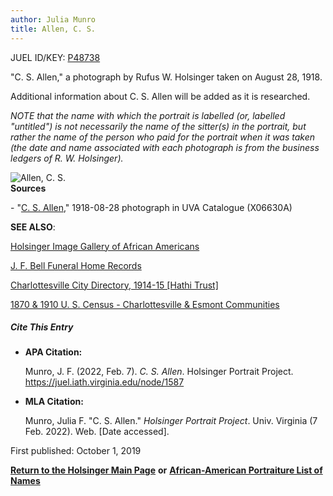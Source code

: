 ```yaml
---
author: Julia Munro
title: Allen, C. S.
---
```

JUEL ID/KEY: [P48738](http://juel.iath.virginia.edu/public_person?person=48738 "P48738")

"C. S. Allen," a photograph by Rufus W. Holsinger taken on August 28, 1918.

Additional information about C. S. Allen will be added as it is researched.

_NOTE that the name with which the portrait is labelled (or, labelled "untitled") is not necessarily the name of the sitter(s) in the portrait, but rather the name of the person who paid for the portrait when it was taken (the date and name associated with each photograph is from the business ledgers of R. W. Holsinger)._ 

![Allen, C. S.](https://iiif.lib.virginia.edu/iiif/uva-lib:1049630/full/778,561/0/default.jpg "Allen, C. S.")   
**Sources**

\- "[C. S. Allen](https://search.lib.virginia.edu/sources/legacy/items/uva-lib:1049630# "Allen, C. S.")," 1918-08-28 photograph in UVA Catalogue (X06630A) 

**SEE ALSO**:

[Holsinger Image Gallery of African Americans](http://rwholsingerphotos.org/images.php "Holsinger Image Gallery of African Americans")

[J. F. Bell Funeral Home Records](http://www2.vcdh.virginia.edu/afam/raceandplace/perl_scripts/funeral_search.html "J. F. Bell Funeral Home Database")

[Charlottesville City Directory, 1914-15 \[Hathi Trust\]](https://catalog.hathitrust.org/Record/101954103 "Charlottesville City Directory, 1914-15")

[](https://catalog.hathitrust.org/Record/101954103 "Charlottesville City Directory, 1914-15")[1870 & 1910 U. S. Census - Charlottesville & Esmont Communities](http://www2.vcdh.virginia.edu/afam/raceandplace/census/search_both.html "1870 & 1910 U. S. Census: Charlottesville and Esmont Communities")

##### **Cite This Entry**

*   **APA Citation:**
    
    Munro, J. F. (2022, Feb. 7). _C. S. Allen_. Holsinger Portrait Project. https://juel.iath.virginia.edu/node/1587
    
*   **MLA Citation:**
    
    Munro, Julia F. "C. S. Allen." _Holsinger Portrait Project_. Univ. Virginia (7 Feb. 2022). Web. \[Date accessed\].
    

First published: October 1, 2019 

[**Return to the Holsinger Main Page**](http://juel.iath.virginia.edu/node/980) **or** **[African-American Portraiture List of Names](http://juel.iath.virginia.edu/node/996)**